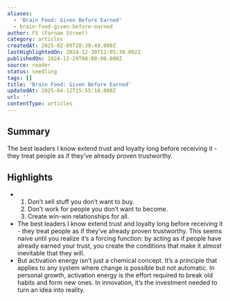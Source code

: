 ```yaml
---
aliases:
  - 'Brain Food: Given Before Earned'
  - brain-food-given-before-earned
author: FS (Farnam Street)
category: articles
createdAt: 2025-02-09T20:38:49.000Z
lastHighlightedOn: 2024-12-30T11:05:30.092Z
publishedOn: 2024-12-29T00:00:00.000Z
source: reader
status: seedling
tags: []
title: 'Brain Food: Given Before Earned'
updatedAt: 2025-04-12T15:55:18.000Z
url: ''
contentType: articles
---
```

## Summary

The best leaders I know extend trust and loyalty long before receiving it - they treat people as if they’ve already proven trustworthy.

## Highlights

- 1. Don’t sell stuff you don’t want to buy.
  2. Don’t work for people you don’t want to become.
  3. Create win-win relationships for all.
- The best leaders I know extend trust and loyalty long before receiving it - they treat people as if they’ve already proven trustworthy. This seems naive until you realize it’s a forcing function: by acting as if people have already earned your trust, you create the conditions that make it almost inevitable that they will.
- But activation energy isn’t just a chemical concept. It’s a principle that applies to any system where change is possible but not automatic. In personal growth, activation energy is the effort required to break old habits and form new ones. In innovation, it’s the investment needed to turn an idea into reality.
